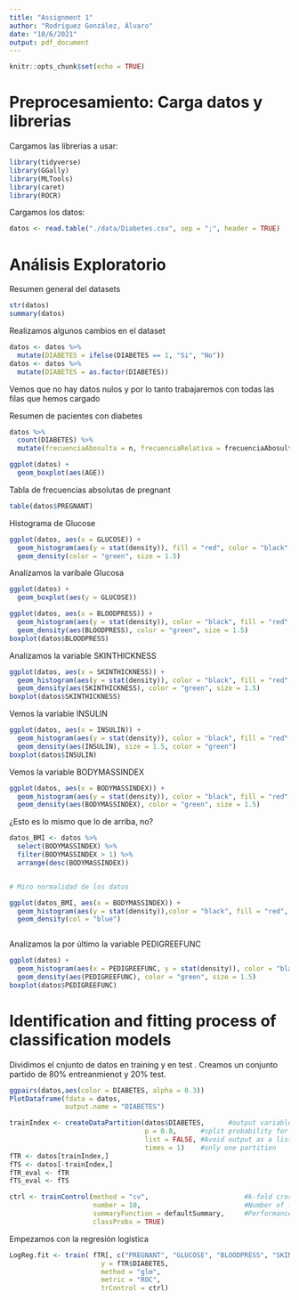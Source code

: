```yaml
---
title: "Assignment 1"
author: "Rodríguez González, Álvaro"
date: "10/6/2021"
output: pdf_document
---
```


```r
knitr::opts_chunk$set(echo = TRUE)
```

# Preprocesamiento: Carga datos y librerias

Cargamos las librerias a usar:

```r
library(tidyverse)
library(GGally)
library(MLTools)
library(caret)
library(ROCR)
```

Cargamos los datos:

```r
datos <- read.table("./data/Diabetes.csv", sep = ";", header = TRUE)
```




# Análisis Exploratorio


Resumen general del datasets
```r
str(datos)
summary(datos)
```

Realizamos algunos cambios en el dataset
```r
datos <- datos %>%
  mutate(DIABETES = ifelse(DIABETES == 1, "Si", "No"))
datos <- datos %>%
  mutate(DIABETES = as.factor(DIABETES))
```
Vemos que no hay datos nulos y por lo tanto trabajaremos con todas las filas que hemos cargado



Resumen de pacientes con diabetes 
```r
datos %>%
  count(DIABETES) %>%
  mutate(frecuenciaAbosulta = n, frecuenciaRelativa = frecuenciaAbosulta/sum(n), n = NULL)
```



```r
ggplot(datos) +
  geom_boxplot(aes(AGE))
```

Tabla de frecuencias absolutas de pregnant
```r
table(datos$PREGNANT)
```

Histograma de Glucose
```r
ggplot(datos, aes(x = GLUCOSE)) + 
  geom_histogram(aes(y = stat(density)), fill = "red", color = "black", bins = 20, alpha = 0.8) + 
  geom_density(color = "green", size = 1.5)
```


Analizamos la varibale Glucosa
```r
ggplot(datos) + 
  geom_boxplot(aes(y = GLUCOSE))
```


```r
ggplot(datos, aes(x = BLOODPRESS)) + 
  geom_histogram(aes(y = stat(density)), color = "black", fill = "red", bins = 20, alpha = 0.8) + 
  geom_density(aes(BLOODPRESS), color = "green", size = 1.5)
boxplot(datos$BLOODPRESS)
```


Analizamos la variable SKINTHICKNESS
```r
ggplot(datos, aes(x = SKINTHICKNESS)) + 
  geom_histogram(aes(y = stat(density)), color = "black", fill = "red", bins = 20, alpha = 0.8) +
  geom_density(aes(SKINTHICKNESS), color = "green", size = 1.5)
boxplot(datos$SKINTHICKNESS)
```


Vemos la variable INSULIN
```r
ggplot(datos, aes(x = INSULIN)) + 
  geom_histogram(aes(y = stat(density)), color = "black", fill = "red", bins = 20, alpha = 0.8) +
  geom_density(aes(INSULIN), size = 1.5, color = "green")
boxplot(datos$INSULIN)
```


Vemos la variable BODYMASSINDEX
```r
ggplot(datos, aes(x = BODYMASSINDEX)) + 
  geom_histogram(aes(y = stat(density)), color = "black", fill = "red", bins = 20, alpha = 0.8) +
  geom_density(aes(BODYMASSINDEX), color = "green", size = 1.5)
```


¿Esto es lo mismo que lo de arriba, no?
```r
datos_BMI <- datos %>%
  select(BODYMASSINDEX) %>%
  filter(BODYMASSINDEX > 1) %>%
  arrange(desc(BODYMASSINDEX))


# Miro normalidad de los datos 

ggplot(datos_BMI, aes(x = BODYMASSINDEX)) + 
  geom_histogram(aes(y = stat(density)),color = "black", fill = "red", alpha = 0.6) + 
  geom_density(col = "blue")



```
Analizamos la por último la variable PEDIGREEFUNC
```r
ggplot(datos) + 
  geom_histogram(aes(x = PEDIGREEFUNC, y = stat(density)), color = "black", fill = "red", bins = 20, alpha = 0.8) +
  geom_density(aes(PEDIGREEFUNC), color = "green", size = 1.5)
boxplot(datos$PEDIGREEFUNC)
```




# Identification and fitting process of classification models

Dividimos el cnjunto de datos en training y en test . Creamos un conjunto partido de 80% entreanmienot y 20% test.

```r

ggpairs(datos,aes(color = DIABETES, alpha = 0.3))
PlotDataframe(fdata = datos, 
              output.name = "DIABETES")


```


```r
trainIndex <- createDataPartition(datos$DIABETES,      #output variable. createDataPartition creates proportional partitions
                                  p = 0.8,      #split probability for training
                                  list = FALSE, #Avoid output as a list
                                  times = 1)    #only one partition
fTR <- datos[trainIndex,]
fTS <- datos[-trainIndex,]
fTR_eval <- fTR
fTS_eval <- fTS

```



```r
ctrl <- trainControl(method = "cv",                        #k-fold cross-validation
                     number = 10,                          #Number of folds
                     summaryFunction = defaultSummary,     #Performance summary for comparing models in hold-out samples.
                     classProbs = TRUE) 
```



Empezamos con la regresión logística

```r
LogReg.fit <- train( fTR[, c("PREGNANT", "GLUCOSE", "BLOODPRESS", "SKINTHICKNESS", "INSULIN", "BODYMASSINDEX", "AGE")], 
                       y = fTR$DIABETES,
                       method = "glm",
                       metric = "ROC",
                       trControl = ctrl)
```








